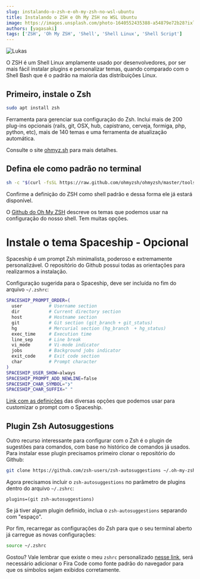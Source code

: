 ```yaml
---
slug: instalando-o-zsh-e-oh-my-zsh-no-wsl-ubuntu
title: Instalando o ZSH e Oh My ZSH no WSL Ubuntu
image: https://images.unsplash.com/photo-1640552435388-a54879e72b28?ixlib=rb-4.0.3&ixid=M3wxMjA3fDB8MHxwaG90by1wYWdlfHx8fGVufDB8fHx8fA%3D%3D&auto=format&fit=crop&w=870&q=80
authors: [yagasaki]
tags: ['ZSH', 'Oh My ZSH', 'Shell', 'Shell Linux', 'Shell Script']
---
```


![](https://images.unsplash.com/photo-1640552435388-a54879e72b28?ixlib=rb-4.0.3&ixid=M3wxMjA3fDB8MHxwaG90by1wYWdlfHx8fGVufDB8fHx8fA%3D%3D&auto=format&fit=crop&w=870&q=80 "Lukas")

O ZSH é um Shell Linux amplamente usado por desenvolvedores, por ser mais fácil instalar plugins e personalizar temas, quando comparado com o Shell Bash que é o padrão na maioria das distribuições Linux.

## Primeiro, instale o Zsh
```bash 
sudo apt install zsh
```

Ferramenta para gerenciar sua configuração do Zsh. Inclui mais de 200 plug-ins opcionais (rails, git, OSX, hub, capistrano, cerveja, formiga, php, python, etc), mais de 140 temas e uma ferramenta de atualização automática.

Consulte o site [ohmyz.sh](https://ohmyz.sh?ref=yagasaki.dev/blog) para mais detalhes.

## Defina ele como padrão no terminal
```bash 
sh -c "$(curl -fsSL https://raw.github.com/ohmyzsh/ohmyzsh/master/tools/install.sh)"
```

Confirme a definição do ZSH como shell padrão e dessa forma ele já estará disponível.

O [Github do Oh My ZSH](https://github.com/ohmyzsh/ohmyzsh/wiki/Themes?ref=yagasaki.dev/blog) descreve os temas que podemos usar na configuração do nosso shell. Tem muitas opções.

# Instale o tema Spaceship - Opcional
Spaceship é um prompt Zsh minimalista, poderoso e extremamente personalizável. O repositório do Github possui todas as orientações para realizarmos a instalação.

Configuração sugerida para o Spaceship, deve ser incluída no fim do arquivo `~/.zshrc`:

```bash
SPACESHIP_PROMPT_ORDER=(
  user          # Username section
  dir           # Current directory section
  host          # Hostname section
  git           # Git section (git_branch + git_status)
  hg            # Mercurial section (hg_branch  + hg_status)
  exec_time     # Execution time
  line_sep      # Line break
  vi_mode       # Vi-mode indicator
  jobs          # Background jobs indicator
  exit_code     # Exit code section
  char          # Prompt character
)
SPACESHIP_USER_SHOW=always
SPACESHIP_PROMPT_ADD_NEWLINE=false
SPACESHIP_CHAR_SYMBOL="❯"
SPACESHIP_CHAR_SUFFIX=" "
```
[Link com as definições](https://github.com/denysdovhan/spaceship-prompt/blob/master/docs/Options.md?ref=yagasaki.dev/blog) das diversas opções que podemos usar para customizar o prompt com o Spaceship.

## Plugin Zsh Autosuggestions
Outro recurso interessante para configurar com o Zsh é o plugin de sugestões para comandos, com base no histórico de comandos já usados. Para instalar esse plugin precisamos primeiro clonar o repositório do Github:

```bash 
git clone https://github.com/zsh-users/zsh-autosuggestions ~/.oh-my-zsh/custom/plugins/zsh-autosuggestions
```
Agora precisamos incluir o `zsh-autosuggestions` no parâmetro de plugins dentro do arquivo `~/.zshrc`:

`plugins=(git zsh-autosuggestions)`

Se já tiver algum plugin definido, inclua o `zsh-autosuggestions` separando com "espaço".

Por fim, recarregar as configurações do Zsh para que o seu terminal aberto já carregue as novas configurações:

```bash
source ~/.zshrc
```

Gostou? Vale lembrar que existe o meu `zshrc` personalizado [nesse link](https://gist.github.com/Yagasaki7K/3a1796fc99989b882bbf80f897edf97a?ref=yagasaki.dev/blog), será necessário adicionar o Fira Code como fonte padrão do navegador para que os símbolos sejam exibidos corretamente.